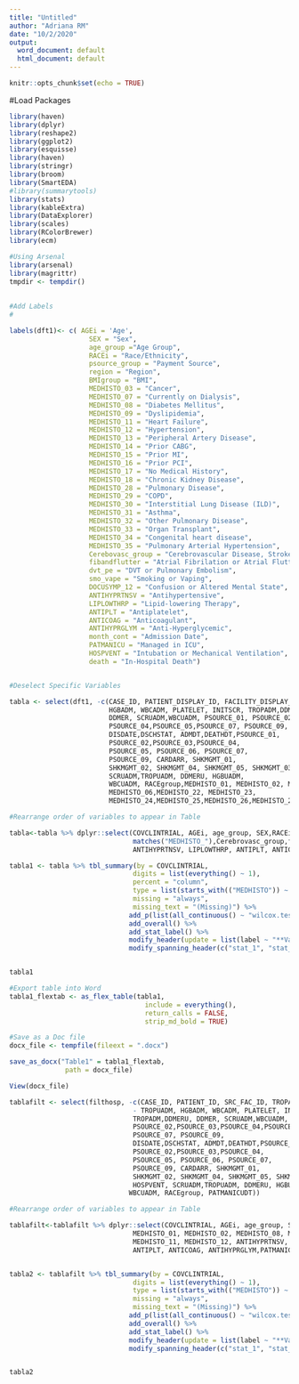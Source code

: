 ```yaml
---
title: "Untitled"
author: "Adriana RM"
date: "10/2/2020"
output:
  word_document: default
  html_document: default
---
```


```r
knitr::opts_chunk$set(echo = TRUE)
```

#Load Packages

```r
library(haven)
library(dplyr)
library(reshape2)
library(ggplot2)
library(esquisse)
library(haven)
library(stringr)
library(broom)
library(SmartEDA)
#library(summarytools)
library(stats)
library(kableExtra)
library(DataExplorer)
library(scales)
library(RColorBrewer)
library(ecm)
```

```r

#Using Arsenal
library(arsenal)
library(magrittr)
tmpdir <- tempdir()
                        
   
#Add Labels
# 

labels(dft1)<- c( AGEi = 'Age',
                    SEX = "Sex",
                    age_group ="Age Group", 
                    RACEi = "Race/Ethnicity",
                    psource_group = "Payment Source",
                    region = "Region",
                    BMIgroup = "BMI",
                    MEDHISTO_03 = "Cancer",
                    MEDHISTO_07 = "Currently on Dialysis",
                    MEDHISTO_08 = "Diabetes Mellitus",
                    MEDHISTO_09 = "Dyslipidemia",
                    MEDHISTO_11 = "Heart Failure",
                    MEDHISTO_12 = "Hypertension",
                    MEDHISTO_13 = "Peripheral Artery Disease",
                    MEDHISTO_14 = "Prior CABG",
                    MEDHISTO_15 = "Prior MI",
                    MEDHISTO_16 = "Prior PCI",
                    MEDHISTO_17 = "No Medical History",
                    MEDHISTO_18 = "Chronic Kidney Disease",
                    MEDHISTO_28 = "Pulmonary Disease",
                    MEDHISTO_29 = "COPD",
                    MEDHISTO_30 = "Interstitial Lung Disease (ILD)",
                    MEDHISTO_31 = "Asthma",
                    MEDHISTO_32 = "Other Pulmonary Disease",
                    MEDHISTO_33 = "Organ Transplant",
                    MEDHISTO_34 = "Congenital heart disease",
                    MEDHISTO_35 = "Pulmonary Arterial Hypertension",
                    Cerebovasc_group = "Cerebrovascular Disease, Stroke, or TIA",
                    fibandflutter = "Atrial Fibrilation or Atrial Flutter",
                    dvt_pe = "DVT or Pulmonary Embolism",
                    smo_vape = "Smoking or Vaping",
                    DOCUSYMP_12 = "Confusion or Altered Mental State",
                    ANTIHYPRTNSV = "Antihypertensive",
                    LIPLOWTHRP = "Lipid-lowering Therapy",
                    ANTIPLT = "Antiplatelet",
                    ANTICOAG = "Anticoagulant",
                    ANTIHYPRGLYM = "Anti-Hyperglycemic", 
                    month_cont = "Admission Date",
                    PATMANICU = "Managed in ICU",
                    HOSPVENT = "Intubation or Mechanical Ventilation",
                    death = "In-Hospital Death")


#Deselect Specific Variables

tabla <- select(dft1, -c(CASE_ID, PATIENT_DISPLAY_ID, FACILITY_DISPLAY_ID, TROPADM, - TROPUADM,
                         HGBADM, WBCADM, PLATELET, INITSCR, TROPADM,DDMERU,
                         DDMER, SCRUADM,WBCUADM, PSOURCE_01, PSOURCE_02,PSOURCE_03,
                         PSOURCE_04,PSOURCE_05,PSOURCE_07, PSOURCE_09,
                         DISDATE,DSCHSTAT, ADMDT,DEATHDT,PSOURCE_01,
                         PSOURCE_02,PSOURCE_03,PSOURCE_04,
                         PSOURCE_05, PSOURCE_06, PSOURCE_07,
                         PSOURCE_09, CARDARR, SHKMGMT_01,
                         SHKMGMT_02, SHKMGMT_04, SHKMGMT_05, SHKMGMT_03, 
                         SCRUADM,TROPUADM, DDMERU, HGBUADM,
                         WBCUADM, RACEgroup,MEDHISTO_01, MEDHISTO_02, MEDHISTO_04, MEDHISTO_05,
                         MEDHISTO_06,MEDHISTO_22, MEDHISTO_23,
                         MEDHISTO_24,MEDHISTO_25,MEDHISTO_26,MEDHISTO_27, MEDHISTO_21, MEDHISTO_20, MEDHISTO_19, MEDHISTO_10))

#Rearrange order of variables to appear in Table

tabla<-tabla %>% dplyr::select(COVCLINTRIAL, AGEi, age_group, SEX,RACEi, psource_group,region, BMIgroup,
                               matches("MEDHISTO_"),Cerebrovasc_group,fibandflutter,dvt_pe,smo_vape, DOCUSYMP_12,
                               ANTIHYPRTNSV, LIPLOWTHRP, ANTIPLT, ANTICOAG, ANTIHYPRGLYM, month_cont,PATMANICU, HOSPVENT,death)

```


```r
tabla1 <- tabla %>% tbl_summary(by = COVCLINTRIAL,
                               digits = list(everything() ~ 1),
                               percent = "column",
                               type = list(starts_with(("MEDHISTO")) ~ "categorical", month_cont ~ "continuous"),
                               missing = "always",
                               missing_text = "(Missing)") %>%
                              add_p(list(all_continuous() ~ "wilcox.test", all_categorical() ~ "chisq.test")) %>% 
                              add_overall() %>% 
                              add_stat_label() %>%
                              modify_header(update = list(label ~ "**Variable**"))%>%
                              modify_spanning_header(c("stat_1", "stat_2") ~ "**Enrolled in Clinical Trials**")


tabla1

#Export table into Word
tabla1_flextab <- as_flex_table(tabla1,
                                  include = everything(),
                                  return_calls = FALSE,
                                  strip_md_bold = TRUE)

#Save as a Doc file
docx_file <- tempfile(fileext = ".docx")

save_as_docx("Table1" = tabla1_flextab,
              path = docx_file)

View(docx_file)

```

```r

tablafilt <- select(filthosp, -c(CASE_ID, PATIENT_ID, SRC_FAC_ID, TROPADM,
                               - TROPUADM, HGBADM, WBCADM, PLATELET, INITSCR,
                               TROPADM,DDMERU, DDMER, SCRUADM,WBCUADM, PSOURCE_01,
                               PSOURCE_02,PSOURCE_03,PSOURCE_04,PSOURCE_05,
                               PSOURCE_07, PSOURCE_09,
                               DISDATE,DSCHSTAT, ADMDT,DEATHDT,PSOURCE_01,
                               PSOURCE_02,PSOURCE_03,PSOURCE_04,
                               PSOURCE_05, PSOURCE_06, PSOURCE_07,
                               PSOURCE_09, CARDARR, SHKMGMT_01,
                               SHKMGMT_02, SHKMGMT_04, SHKMGMT_05, SHKMGMT_03, 
                               HOSPVENT, SCRUADM,TROPUADM, DDMERU, HGBUADM,
                              WBCUADM, RACEgroup, PATMANICUDT))

#Rearrange order of variables to appear in Table

tablafilt<-tablafilt %>% dplyr::select(COVCLINTRIAL, AGEi, age_group, SEX,RACEi, HISETHNI, psource_group, 
                               MEDHISTO_01, MEDHISTO_02, MEDHISTO_08, MEDHISTO_09,
                               MEDHISTO_11, MEDHISTO_12, ANTIHYPRTNSV, LIPLOWTHRP,
                               ANTIPLT, ANTICOAG, ANTIHYPRGLYM,PATMANICU, death )


tabla2 <- tablafilt %>% tbl_summary(by = COVCLINTRIAL,
                               digits = list(everything() ~ 1),
                               type = list(starts_with(("MEDHISTO")) ~ "categorical"),
                               missing = "always",
                               missing_text = "(Missing)") %>%
                              add_p(list(all_continuous() ~ "wilcox.test", all_categorical() ~ "chisq.test")) %>% 
                              add_overall() %>% 
                              add_stat_label() %>%
                              modify_header(update = list(label ~ "**Variable**"))%>%
                              modify_spanning_header(c("stat_1", "stat_2") ~ "**Enrolled in Clinical Trials**")


tabla2
```

